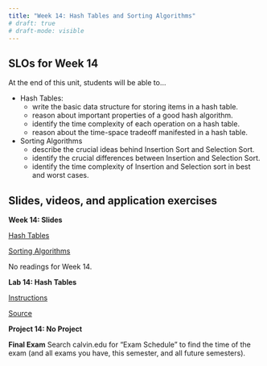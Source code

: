 ```yaml
---
title: "Week 14: Hash Tables and Sorting Algorithms"
# draft: true
# draft-mode: visible
---
```


## SLOs for Week 14

At the end of this unit, students will be able to...

-   Hash Tables:
    -   write the basic data structure for storing items in a hash table.
    -   reason about important properties of a good hash algorithm.
    -   identify the time complexity of each operation on a hash table.
    -   reason about the time-space tradeoff manifested in a hash table.
-   Sorting Algorithms
    -   describe the crucial ideas behind Insertion Sort and Selection Sort.
    -   identify the crucial differences between Insertion and Selection Sort.
    -   identify the time complexity of Insertion and Selection sort in best and worst cases.

## Slides, videos, and application exercises

:::::: slide-deck
**Week 14: Slides**

::: slides
[Hash Tables](https://calvincollege-my.sharepoint.com/:p:/g/personal/vtn2_calvin_edu/EaCjYGAo6VBBrf55UKfcutAB4UsUT03-Ik7egbfJOB0_PQ?e=U7yIYO){target="_blank"}
:::

::: slides
[Sorting Algorithms](https://docs.google.com/presentation/d/1H8e0eAfmzyISfkwiURrIYJkz-hvlqen8r4tZder2KnE/edit?usp=sharing){target="_blank"}
:::

::: reading
No readings for Week 14.
:::
::::::

<!-- ## Lab -->

::::: lab
**Lab 14: Hash Tables**

::: instructions
[Instructions](/labs/lab14.qmd)
:::

::: starter
[Source](){target="_blank"}
:::

```{=html}
<!-- ::: slides
[Slides]()
::: -->
```
:::::

<!-- ## Homework assignments -->

::: homework
**Project 14: No Project**
:::

::: exam
**Final Exam** Search calvin.edu for “Exam Schedule” to find the time of the exam (and all exams you have, this semester, and all future semesters).
:::